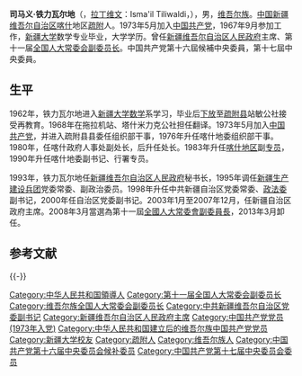 {{BLP unsourced|time=2022-02-28T00:30:02+00:00}}
{{Infobox officeholder
| image = 
| caption = 
| office1 = 第十一屆[[全國人民代表大會常務委員會副委員長|全國人民代表大會常務委員會副委員長]]
| term_start1 = 2008年3月
| term_end1 = 2013年3月
| predecessor1 = 
| successor1 = 
| 1blankname1 = 主席
| 1namedata1 = [[吳邦國|吳邦國]]
| office2 = {{中华人民共和国国徽}}[[新疆维吾尔自治区人民政府|新疆维吾尔自治区人民政府]]主席
| term_start2 = 2003年1月
| term_end2 = 2007年12月
| predecessor2 = [[阿不來提·阿不都熱西提|阿不來提·阿不都熱西提]]
| successor2 = [[努爾·白克力|努爾·白克力]]
| name = 司馬義·鐵力瓦爾地
| native_name = {{lang|ug|ئىسمائىل تىلىۋالدى}}
| native_name_lang = 
| birth_name = 
| birth_date = {{birth year and age|1944|11}}
| birth_place = {{CHN-1928}}[[新疆省_(中華民國)|新疆省]][[疏附縣|疏附縣]]
| party = {{CCP}}
| alma_mater = [[新疆大學|新疆大學]]
| website = 
| module = 
}}
{{Uighur-Chinese-box
|kona=ئىسمائىل تىلىۋالدى
|yengi=Isma'il Tiliwaldi
|cyrillic=Исма'ил Tиливалди
|official=司马义·铁力瓦尔地
|ipa=
|uly=Isma'il Tiliwaldi
|other=
|sc=-{司马义·铁力瓦尔地}-
|tc=-{司馬義·鐵力瓦爾地}-
|py=
|wg=
}}
'''司马义·铁力瓦尔地'''（{{lang-ug|ئىسمائىل تىلىۋالدى}}，[[拉丁维文|拉丁维文]]：Isma'il Tiliwaldi，{{bd|1944年|11月|catIdx=I}}），男，[[维吾尔族|维吾尔族]]。[[中华人民共和国|中国]][[新疆维吾尔自治区|新疆维吾尔自治区]][[喀什|喀什]]地区[[疏附县|疏附]]人。1973年5月加入[[中国共产党|中国共产党]]，1967年9月参加工作，[[新疆大学|新疆大学]]数学专业毕业，大学学历。曾任[[新疆维吾尔自治区人民政府|新疆维吾尔自治区人民政府]]主席、第十一届[[全国人大常委会副委员长|全国人大常委会副委员长]]。中国共产党第十六屆候補中央委員，第十七屆中央委員。

== 生平 ==
1962年，铁力瓦尔地进入[[新疆大学|新疆大学]][[数学|数学]]系学习，毕业后[[下放|下放]]至[[疏附县|疏附县]]站敏公社接受再教育。1968年在拖拉机站、塔什米力克公社担任翻译。1973年5月加入[[中国共产党|中国共产党]]，并进入疏附县县委任组织部干事，1976年升任喀什地委组织部干事。1980年，任喀什政府人事处副处长，后升任处长。1983年升任[[喀什地区|喀什地区]]副[[专员|专员]]，1990年升任喀什地委副书记、行署专员。

1993年，铁力瓦尔地任[[新疆维吾尔自治区人民政府|新疆维吾尔自治区人民政府]]秘书长，1995年调任[[新疆生产建设兵团|新疆生产建设兵团]]党委常委、副政治委员。1998年升任中共新疆自治区党委常委、[[政法委|政法委]]副书记，2000年任自治区党委副书记。2003年1月至2007年12月，任新疆自治区政府主席。2008年3月當選為第十一屆[[全國人大常委會副委員長|全國人大常委會副委員長]]，2013年3月卸任。

== 参考文献 ==
{{Reflist}}

{{-}}
{{start box}}
{{s-gov|prc}}
{{s-before|[[阿不來提·阿不都熱西提|阿不來提·阿不都熱西提]]}}
{{s-title|[[新疆维吾尔自治区人民政府|新疆维吾尔自治区人民政府]][[新疆行政长官列表|主席]]|2003年－2007年}}
{{s-after|[[努尔·白克力|努尔·白克力]]}}
{{end box}}
{{党和国家领导人/卸任|2013}}
{{全国人大常委会副委员长}}
{{中华人民共和国新疆维吾尔自治区正职领导人}}
{{新疆行政长官|PRC}}
{{维吾尔族高级干部}}
{{1995届中央党校一年制中青年干部培训班}}

{{DEFAULTSORT:Ismail Tiliwaldi}}
[[Category:中华人民共和国領導人|Category:中华人民共和国領導人]]
[[Category:第十一届全国人大常委会副委员长|Category:第十一届全国人大常委会副委员长]]
[[Category:维吾尔族全国人大常委会副委员长|Category:维吾尔族全国人大常委会副委员长]]
[[Category:中共新疆维吾尔自治区党委副书记|Category:中共新疆维吾尔自治区党委副书记]]
[[Category:新疆维吾尔自治区人民政府主席|Category:新疆维吾尔自治区人民政府主席]]
[[Category:中国共产党党员_(1973年入党)|Category:中国共产党党员 (1973年入党)]]
[[Category:中华人民共和国建立后的维吾尔族中国共产党党员|Category:中华人民共和国建立后的维吾尔族中国共产党党员]]
[[Category:新疆大学校友|Category:新疆大学校友]]
[[Category:疏附人|Category:疏附人]]
[[Category:维吾尔族人|Category:维吾尔族人]]
[[Category:中国共产党第十六届中央委员会候补委员|Category:中国共产党第十六届中央委员会候补委员]]
[[Category:中国共产党第十七届中央委员会委员|Category:中国共产党第十七届中央委员会委员]]